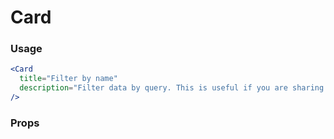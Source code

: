 
# Card

### Usage

```jsx
<Card
  title="Filter by name"
  description="Filter data by query. This is useful if you are sharing the results from a different panel that has many queries and you want to only visualize a subset of that in this panel."
/>
```

### Props
<Props of={Card}/>

